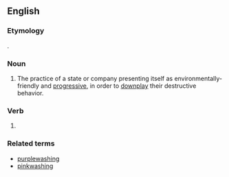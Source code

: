 ==English==
===Etymology===
{{blend|green|whitewashing|lang=en}}.

===Noun===
{{en-noun|-}}

# The practice of a state or company presenting itself as environmentally-friendly and [[progressive]], in order to [[downplay]] their destructive behavior.


===Verb===
{{head|en|present participle}}

# {{present participle of|greenwash|lang=en|nocat=1}}

===Related terms===
* [[purplewashing]]
* [[pinkwashing]]